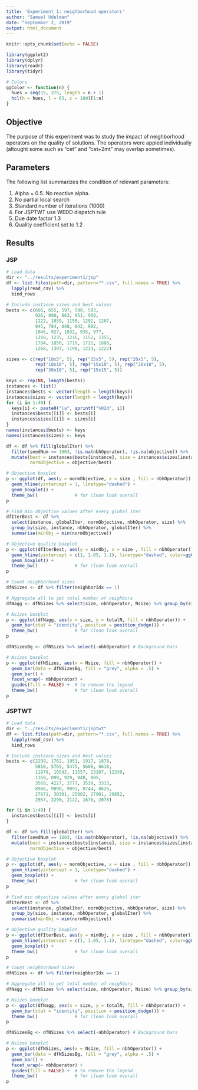 ```yaml
---
title: 'Experiment 1: neighborhood operators'
author: "Samuel Udelman"
date: "September 2, 2019"
output: html_document
---
```


```r
knitr::opts_chunk$set(echo = FALSE)
```

```r
library(ggplot2)
library(dplyr)
library(readr)
library(tidyr)

# Colors
ggColor <- function(n) {
  hues = seq(15, 375, length = n + 1)
  hcl(h = hues, l = 65, c = 100)[1:n]
}

```

## Objective

The purpose of this experiment was to study the impact of neighborhood operators on the quality of solutions. The operators were appied individually (altought some such as "cet" and "cet+2mt" may overlap sometimes).

## Parameters
The following list summarizes the condition of relevant parameters:

1. Alpha = 0.5. No reactive alpha.
2. No partial local search
3. Standard number of iterations (1000)
4. For JSPTWT use WEDD dispatch rule
5. Due date factor 1.3
6. Quality coefficient set to 1.2

## Results

### JSP

```r
# Load data
dir <- "../results/experiment1/jsp"
df <- list.files(path=dir, pattern="*.csv", full.names = TRUE) %>% 
  lapply(read_csv) %>% 
  bind_rows 

# Include instance sizes and best values
bests <- c(666, 655, 597, 590, 593,
           926, 890, 863, 951, 958,
           1222, 1039, 1150, 1292, 1207,
           945, 784, 848, 842, 902,
           1046, 927, 1032, 935, 977,
           1218, 1235, 1216, 1152, 1355,
           1784, 1850, 1719, 1721, 1888,
           1268, 1397, 1196, 1233, 1222)

sizes <- c(rep("10x5", 5), rep("15x5", 5), rep("20x5", 5),
           rep("10x10", 5), rep("15x10", 5), rep("20x10", 5),
           rep("30x10", 5), rep("15x15", 5))

keys <- rep(NA, length(bests))
instances <- list()
instances$bests <- vector(length = length(keys))
instances$sizes <- vector(length = length(keys))
for (i in 1:40) {
  keys[i] <- paste0("la", sprintf("%02d", i))
  instances$bests[[i]] <- bests[i]
  instances$sizes[[i]] <- sizes[i]
}
names(instances$bests) <- keys
names(instances$sizes) <- keys

df <- df %>% fill(globalIter) %>% 
  filter(seedNum == 1603, !is.na(nbhOperator), !is.na(objective)) %>% 
  mutate(best = instances$bests[instance], size = instances$sizes[instance], 
         normObjective = objective/best)
```

```r
# Objective boxplot
p <- ggplot(df, aes(y = normObjective, x = size , fill = nbhOperator)) + 
  geom_hline(yintercept = 1, linetype="dashed") +
  geom_boxplot() +
  theme_bw()              # for clean look overall
p
```

```r
# Find min objective values after every global iter
dfIterBest <- df %>% 
  select(instance, globalIter, normObjective, nbhOperator, size) %>%
  group_by(size, instance, nbhOperator, globalIter) %>%
  summarise(minObj = min(normObjective))

# Objective quality boxplot
p <- ggplot(dfIterBest, aes(y = minObj, x = size , fill = nbhOperator)) + 
  geom_hline(yintercept = c(1, 1.05, 1.1), linetype="dashed", color=ggColor(3)) +
  geom_boxplot() +
  theme_bw()              # for clean look overall
p
```

```r
# Count neighborhood sizes
dfNSizes <- df %>% filter(neighborIdx == 1)

# Aggregate all to get total number of neighbors
dfNagg <- dfNSizes %>% select(size, nbhOperator, Nsize) %>% group_by(size, nbhOperator) %>% summarise(totalN = sum(Nsize))

# Nsizes boxplot
p <- ggplot(dfNagg, aes(x = size, y = totalN, fill = nbhOperator)) +
  geom_bar(stat = "identity", position = position_dodge()) +
  theme_bw()              # for clean look overall
p
```

```r

dfNSizesBg <- dfNSizes %>% select(-nbhOperator) # Background bars

# Nsizes boxplot
p <- ggplot(dfNSizes, aes(x = Nsize, fill = nbhOperator)) +
  geom_bar(data = dfNSizesBg, fill = "grey", alpha = .5) +
  geom_bar() +
  facet_wrap(~ nbhOperator) +
  guides(fill = FALSE) +  # to remove the legend
  theme_bw()              # for clean look overall
p
```

### JSPTWT

```r
# Load data
dir <- "../results/experiment1/jsptwt"
df <- list.files(path=dir, pattern="*.csv", full.names = TRUE) %>% 
  lapply(read_csv) %>% 
  bind_rows 

# Include instance sizes and best values
bests <- c(2299, 1762, 1951, 1917, 1878,
           5810, 5765, 5475, 5608, 6618,
           11978, 10542, 11557, 13107, 12330,
           1169, 899, 929, 948, 805, 
           3560, 4227, 3777, 3539, 3313,
           8946, 9090, 9091, 8744, 8626,
           27671, 30301, 25902, 27901, 29652,
           2957, 2290, 2122, 1676, 2078)

for (i in 1:40) {
  instances$bests[[i]] <- bests[i]
}

df <- df %>% fill(globalIter) %>% 
  filter(seedNum == 1603, !is.na(nbhOperator), !is.na(objective)) %>% 
  mutate(best = instances$bests[instance], size = instances$sizes[instance], 
         normObjective = objective/best)
```

```r
# Objective boxplot
p <- ggplot(df, aes(y = normObjective, x = size , fill = nbhOperator)) + 
  geom_hline(yintercept = 1, linetype="dashed") +
  geom_boxplot() +
  theme_bw()              # for clean look overall
p
```

```r
# Find min objective values after every global iter
dfIterBest <- df %>% 
  select(instance, globalIter, normObjective, nbhOperator, size) %>%
  group_by(size, instance, nbhOperator, globalIter) %>%
  summarise(minObj = min(normObjective))

# Objective quality boxplot
p <- ggplot(dfIterBest, aes(y = minObj, x = size , fill = nbhOperator)) + 
  geom_hline(yintercept = c(1, 1.05, 1.1), linetype="dashed", color=ggColor(3)) +
  geom_boxplot() +
  theme_bw()              # for clean look overall
p
```

```r
# Count neighborhood sizes
dfNSizes <- df %>% filter(neighborIdx == 1)

# Aggregate all to get total number of neighbors
dfNagg <- dfNSizes %>% select(size, nbhOperator, Nsize) %>% group_by(size, nbhOperator) %>% summarise(totalN = sum(Nsize))

# Nsizes boxplot
p <- ggplot(dfNagg, aes(x = size, y = totalN, fill = nbhOperator)) +
  geom_bar(stat = "identity", position = position_dodge()) +
  theme_bw()              # for clean look overall
p
```

```r

dfNSizesBg <- dfNSizes %>% select(-nbhOperator) # Background bars

# Nsizes boxplot
p <- ggplot(dfNSizes, aes(x = Nsize, fill = nbhOperator)) +
  geom_bar(data = dfNSizesBg, fill = "grey", alpha = .5) +
  geom_bar() +
  facet_wrap(~ nbhOperator) +
  guides(fill = FALSE) +  # to remove the legend
  theme_bw()              # for clean look overall
p
```
